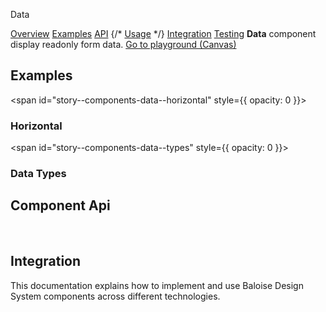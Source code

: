 
<bal-doc-banner id="story--components-data--basic">Data</bal-doc-banner>

<bal-doc-tabs>
  <a href="#story--components-data--basic">Overview</a>
  <a href="#examples">Examples</a>
  <a href="#component-api">API</a>
  {/* <a href="#usage">Usage</a> */}
  <a href="#integration">Integration</a>
  <a href="#testing">Testing</a>
</bal-doc-tabs>

<bal-doc-lead>
  <b>Data</b> component display readonly form data.
</bal-doc-lead>

<Canvas withSource="open" className="has-visible-overflow">
  <Story id="components-data--basic" />
</Canvas>

<bal-doc-app>
  <bal-button-group class="mb-large" position="center">
    <a class="button is-primary" href="?path=/story/components-data--basic">
      Go to playground (Canvas)
    </a>
  </bal-button-group>
</bal-doc-app>

## Examples

<span id="story--components-data--horizontal" style={{ opacity: 0 }}></span>

### Horizontal

<Canvas>
  <Story id="components-data--horizontal" />
</Canvas>

<span id="story--components-data--types" style={{ opacity: 0 }}></span>

### Data Types

<Canvas>
  <Story id="components-data--data-types" />
</Canvas>

## Component Api

<Description markdown={readme} />
<Description markdown={dataItem} />
<Description markdown={dataLabel} />
<Description markdown={dataValue} />

<br />

## Integration

This documentation explains how to implement and use Baloise Design System components across different technologies.

<bal-doc-link-list>
  <a href="?path=/docs/development-getting-started-html5-overview--page">
    <bal-doc-link-list-item template="html5"></bal-doc-link-list-item>
  </a>
  <a href="?path=/docs/development-getting-started-vue-overview--page">
    <bal-doc-link-list-item template="vue"></bal-doc-link-list-item>
  </a>
  <a href="?path=/docs/development-getting-started-angular-overview--page">
    <bal-doc-link-list-item template="angular"></bal-doc-link-list-item>
  </a>
  <a href="?path=/docs/development-getting-started-react-overview--page">
    <bal-doc-link-list-item template="react"></bal-doc-link-list-item>
  </a>
</bal-doc-link-list>


<Description markdown={testing} />

<bal-doc-github link="/components/bal-data/stories/bal-data.docs.mdx"></bal-doc-github>
